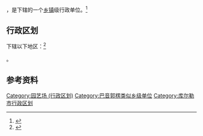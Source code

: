 {{中国乡级行政区|65/28/01/404/000}}

'''{{PAGENAMEBASE}}'''，是{{PRC admin/fullname|65/28/01/404/000|3}}下辖的一个[[乡镇|乡镇]]级行政单位。<ref>{{PRC admin/ref sgc|{{PRC admin/parent|65/28/01/404/000}}}}</ref>

== 行政区划 ==

{{PAGENAMEBASE}}下辖以下地区：<ref>{{PRC admin/ref sgc|65/28/01/404/000}}</ref>

{{PRC admin/children|65/28/01/404/000}}。

== 参考资料 ==

{{reflist}}

{{库尔勒市行政区划}}
{{新疆行政区划小作品}}

[[Category:园艺场_(行政区划)|Category:园艺场 (行政区划)]]
[[Category:巴音郭楞类似乡级单位|Category:巴音郭楞类似乡级单位]]
[[Category:库尔勒市行政区划|Category:库尔勒市行政区划]]